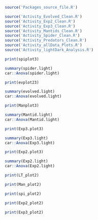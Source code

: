 
```r

source('Packages_source_file.R')

source('Activity_Evolved_Clean.R')
source('Activity_Exp2_Clean.R')
source('Activity_Exp3_Clean.R')
source('Activity_Mantids_Clean.R')
source('Activity_Spider_Clean.R')
source('Activity_Predators_Clean.R')
source('Activity_allData_Plots.R')
source('Activity_lightDark_Analysis.R')

```

```r

print(spiplot3)

```


```r

summary(spider.light)
car::Anova(spider.light)
```


```r

print(evplot23)

```


```r
summary(evolved.light)
car::Anova(evolved.light)

```



```r
print(Manplot3)

```


```r

summary(Mantid.light)
car::Anova(Mantid.light)
```


```r
print(Exp3.plot3)

```



```r
summary(Exp3.light)
car::Anova(Exp3.light)

```



```r

print(Exp2.plot3)
```



```r
summary(Exp2.light)
car::Anova(Exp2.light)

```




```r
print(LT_plot2)

```


```r
print(Man_plot2)

```

```r
print(spi_plot2)

```


```r

print(Exp2_plot2)
```

```r
print(Exp3_plot2)

```